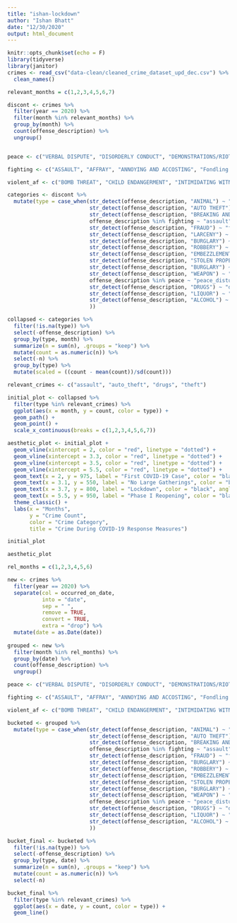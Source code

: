 ```yaml
---
title: "ishan-lockdown"
author: "Ishan Bhatt"
date: "12/30/2020"
output: html_document
---
```


```r
knitr::opts_chunk$set(echo = F)
library(tidyverse)
library(janitor)
crimes <- read_csv("data-clean/cleaned_crime_dataset_upd_dec.csv") %>%
  clean_names()
```

```r
relevant_months = c(1,2,3,4,5,6,7)

discont <- crimes %>%
  filter(year == 2020) %>%
  filter(month %in% relevant_months) %>%
  group_by(month) %>%
  count(offense_description) %>%
  ungroup()


peace <- c("VERBAL DISPUTE", "DISORDERLY CONDUCT", "DEMONSTRATIONS/RIOT", "DISTURBING THE PEACE", "DISTURBING THE PEACE/ DISORDERLY CONDUCT/ GATHERING CAUSING ANNOYANCE/ NOISY PAR", "VANDALISM")

fighting <- c("ASSAULT", "AFFRAY", "ANNOYING AND ACCOSTING", "Fondling - Indecent Assault", "HARASSMENT", "THREATS TO DO BODILY HARM")

violent_af <- c("BOMB THREAT", "CHILD ENDANGERMENT", "INTIMIDATING WITNESS", "HUMAN TRAFFICKING - INVOLUNTARY SERVITUDE", "EXPLOSIVES - POSSESSION OR USE", "EXPLOSIVES - TURNED IN OR FOUND")

categories <- discont %>%
  mutate(type = case_when(str_detect(offense_description, "ANIMAL") ~ "animal",
                          str_detect(offense_description, "AUTO THEFT") ~ "auto_theft",
                          str_detect(offense_description, "BREAKING AND ENTERING (B&E) MOTOR VEHICLE") ~ "auto_theft",
                          offense_description %in% fighting ~ "assault",
                          str_detect(offense_description, "FRAUD") ~ "fraud",
                          str_detect(offense_description, "LARCENY") ~ "theft",
                          str_detect(offense_description, "BURGLARY") ~ "theft",
                          str_detect(offense_description, "ROBBERY") ~ "theft",
                          str_detect(offense_description, "EMBEZZLEMENT") ~ "theft",
                          str_detect(offense_description, "STOLEN PROPERTY - BUYING / RECEIVING / POSSESSING") ~ "theft",
                          str_detect(offense_description, "BURGLARY") ~ "theft",
                          str_detect(offense_description, "WEAPON") ~ "weapon",
                          offense_description %in% peace ~ "peace_disturb",
                          str_detect(offense_description, "DRUGS") ~ "drugs",
                          str_detect(offense_description, "LIQUOR") ~ "alc",
                          str_detect(offense_description, "ALCOHOL") ~ "alc",
                          )) 

collapsed <- categories %>%
  filter(!is.na(type)) %>%
  select(-offense_description) %>%
  group_by(type, month) %>%
  summarize(n = sum(n), .groups = "keep") %>%
  mutate(count = as.numeric(n)) %>%
  select(-n) %>%
  group_by(type) %>%
  mutate(scaled = ((count - mean(count))/sd(count)))


```


```r

relevant_crimes <- c("assault", "auto_theft", "drugs", "theft")

initial_plot <- collapsed %>%
  filter(type %in% relevant_crimes) %>%
  ggplot(aes(x = month, y = count, color = type)) + 
  geom_path() +
  geom_point() + 
  scale_x_continuous(breaks = c(1,2,3,4,5,6,7))

aesthetic_plot <- initial_plot + 
  geom_vline(xintercept = 2, color = "red", linetype = "dotted") +
  geom_vline(xintercept = 3.3, color = "red", linetype = "dotted") +
  geom_vline(xintercept = 3.5, color = "red", linetype = "dotted") +
  geom_vline(xintercept = 5.5, color = "red", linetype = "dotted") +
  geom_text(x = 2, y = 975, label = "First COVID-19 Case", color = "black", size = 3) + 
  geom_text(x = 3.1, y = 550, label = "No Large Gatherings", color = "black", angle = 90, size = 3) + 
  geom_text(x = 3.7, y = 800, label = "Lockdown", color = "black", angle = 270, size = 3) + 
  geom_text(x = 5.5, y = 950, label = "Phase I Reopening", color = "black", size = 3) + 
  theme_classic() +
  labs(x = "Months",
       y = "Crime Count",
       color = "Crime Category",
       title = "Crime During COVID-19 Response Measures")

initial_plot

aesthetic_plot


```

```r

rel_months = c(1,2,3,4,5,6)

new <- crimes %>%
  filter(year == 2020) %>%
  separate(col = occurred_on_date,
           into = "date",
           sep = " ",
           remove = TRUE,
           convert = TRUE,
           extra = "drop") %>%
  mutate(date = as.Date(date))
  
grouped <- new %>%
  filter(month %in% rel_months) %>%
  group_by(date) %>%
  count(offense_description) %>%
  ungroup()

peace <- c("VERBAL DISPUTE", "DISORDERLY CONDUCT", "DEMONSTRATIONS/RIOT", "DISTURBING THE PEACE", "DISTURBING THE PEACE/ DISORDERLY CONDUCT/ GATHERING CAUSING ANNOYANCE/ NOISY PAR", "VANDALISM")

fighting <- c("ASSAULT", "AFFRAY", "ANNOYING AND ACCOSTING", "Fondling - Indecent Assault", "HARASSMENT", "THREATS TO DO BODILY HARM")

violent_af <- c("BOMB THREAT", "CHILD ENDANGERMENT", "INTIMIDATING WITNESS", "HUMAN TRAFFICKING - INVOLUNTARY SERVITUDE", "EXPLOSIVES - POSSESSION OR USE", "EXPLOSIVES - TURNED IN OR FOUND")

bucketed <- grouped %>%
  mutate(type = case_when(str_detect(offense_description, "ANIMAL") ~ "animal",
                          str_detect(offense_description, "AUTO THEFT") ~ "auto_theft",
                          str_detect(offense_description, "BREAKING AND ENTERING (B&E) MOTOR VEHICLE") ~ "auto_theft",
                          offense_description %in% fighting ~ "assault",
                          str_detect(offense_description, "FRAUD") ~ "fraud",
                          str_detect(offense_description, "BURGLARY") ~ "theft",
                          str_detect(offense_description, "ROBBERY") ~ "theft",
                          str_detect(offense_description, "EMBEZZLEMENT") ~ "theft",
                          str_detect(offense_description, "STOLEN PROPERTY - BUYING / RECEIVING / POSSESSING") ~ "theft",
                          str_detect(offense_description, "BURGLARY") ~ "theft",
                          str_detect(offense_description, "WEAPON") ~ "weapon",
                          offense_description %in% peace ~ "peace_disturb",
                          str_detect(offense_description, "DRUGS") ~ "drugs",
                          str_detect(offense_description, "LIQUOR") ~ "alc",
                          str_detect(offense_description, "ALCOHOL") ~ "alc",
                          )) 

bucket_final <- bucketed %>%
  filter(!is.na(type)) %>%
  select(-offense_description) %>%
  group_by(type, date) %>%
  summarize(n = sum(n), .groups = "keep") %>%
  mutate(count = as.numeric(n)) %>%
  select(-n)

bucket_final %>%
  filter(type %in% relevant_crimes) %>%
  ggplot(aes(x = date, y = count, color = type)) + 
  geom_line()


```






